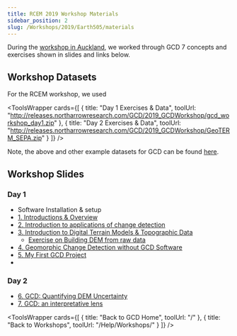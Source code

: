 ```yaml
---
title: RCEM 2019 Workshop Materials
sidebar_position: 2
slug: /Workshops/2019/Earth505/materials
---
```



During the [workshop in Auckland](/Workshops/2019/Earth505/), we worked through GCD 7 concepts and exercises shown in slides and links below.


## Workshop Datasets

For the RCEM workshop, we used 



<ToolsWrapper
  cards={[
    {
      title: "Day 1 Exercises & Data",
      toolUrl: "http://releases.northarrowresearch.com/GCD/2019_GCDWorkshop/gcd_workshop_day1.zip"
    },
    {
      title: "Day 2 Exercises & Data",
      toolUrl: "http://releases.northarrowresearch.com/GCD/2019_GCDWorkshop/GeoTERM_SEPA.zip"
    }
  ]}
/>

Note, the above and other example datasets for GCD can be found [here](/Tutorials/example-data-sets).



## Workshop Slides

### Day 1
- Software Installation & setup
- [<i class="fa fa-file-pdf-o" aria-hidden="true"></i> 1. Introductions & Overview](https://s3-us-west-2.amazonaws.com/etalweb.joewheaton.org/GCD/Workshop/2019/RCEM/01_RCEM_Introduction.pdf)
- [<i class="fa fa-file-pdf-o" aria-hidden="true"></i> 2. Introduction to applications of change detection](https://s3-us-west-2.amazonaws.com/etalweb.joewheaton.org/GCD/Workshop/2019/RCEM/02_RCEM_DigitalElevationModelling.pdf)
- [<i class="fa fa-file-pdf-o" aria-hidden="true"></i> 3. Introduction to Digital Terrain Models & Topographic Data](https://s3-us-west-2.amazonaws.com/etalweb.joewheaton.org/GCD/Workshop/2019/RCEM/03_RCEM_GCD_PRIMER.pdf)
  - [Exercise on Building DEM from raw data](/Tutorials/Building_DEMs/building-dems)
- [<i class="fa fa-file-pdf-o" aria-hidden="true"></i> 4. Geomorphic Change Detection without GCD Software](https://s3-us-west-2.amazonaws.com/etalweb.joewheaton.org/GCD/Workshop/2019/RCEM/04_RCEM_GCD_Software.pdf)
- [<i class="fa fa-file-pdf-o" aria-hidden="true"></i> 5. My First GCD Project](https://s3-us-west-2.amazonaws.com/etalweb.joewheaton.org/GCD/Workshop/2019/RCEM/05_RCEM_YourFirstGCDProject.pdf)
- 
### Day 2

- [<i class="fa fa-file-pdf-o" aria-hidden="true"></i> 6. GCD: Quantifying DEM Uncertainty](https://s3-us-west-2.amazonaws.com/etalweb.joewheaton.org/GCD/Workshop/2019/RCEM/06_RCEM_ErrorModelling.pdf)
- [<i class="fa fa-file-pdf-o" aria-hidden="true"></i> 7. GCD: an interpretative lens](https://s3-us-west-2.amazonaws.com/etalweb.joewheaton.org/GCD/Workshop/2019/RCEM/07_RCEM_DeeExamplar.pdf)


<ToolsWrapper
  cards={[
    {
      title: "Back to GCD Home",
      toolUrl: "/"
    },
    {
      title: "Back to Workshops",
      toolUrl: "/Help/Workshops/"
    }
  ]}
/>